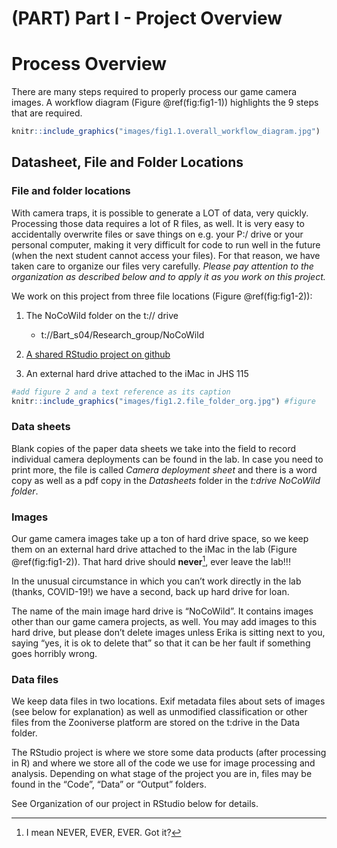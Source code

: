 # (PART) Part I - Project Overview {-}
# Process Overview {#overview}

There are many steps required to properly process our game camera images. A workflow diagram (Figure \@ref(fig:fig1-1)) highlights the 9 steps that are required.

```r
knitr::include_graphics("images/fig1.1.overall_workflow_diagram.jpg")
```


## Datasheet, File and Folder Locations {#data-management}
### File and folder locations
With camera traps, it is possible to generate a LOT of data, very quickly. Processing those data requires a lot of R files, as well. It is very easy to accidentally overwrite files or save things on e.g. your P:/ drive or your personal computer, making it very difficult for code to run well in the future (when the next student cannot access your files). For that reason, we have taken care to organize our files very carefully. *Please pay attention to the organization as described below and to apply it as you work on this project.*

We work on this project from three file locations (Figure \@ref(fig:fig1-2)):


1. The NoCoWild folder on the t:// drive
    - t://Bart_s04/Research_group/NoCoWild

2.  [A shared RStudio project on github](https://github.com/erethizon/NoCoWildDataProcessing)

3.  An external hard drive attached to the iMac in JHS 115


```r
#add figure 2 and a text reference as its caption
knitr::include_graphics("images/fig1.2.file_folder_org.jpg") #figure
```

### Data sheets

Blank copies of the paper data sheets we take into the field to record individual camera deployments can be found in the lab. In case you need to print more, the file is called *Camera deployment sheet* and there
is a word copy as well as a pdf copy in the *Datasheets* folder in the *t:drive NoCoWild folder*.

### Images

Our game camera images take up a ton of hard drive space, so we keep them on an external hard drive attached to the iMac in the lab (Figure \@ref(fig:fig1-2)). That hard drive should **never**[^1], ever leave the lab!!! 

In the unusual circumstance in which you can't work directly in the lab (thanks, COVID-19!) we have a second, back up hard drive for loan.

The name of the main image hard drive is "NoCoWild". It contains
images other than our game camera projects, as well. You may add images to this hard drive, but please don't delete images unless Erika is sitting next to you, saying "yes, it is ok to delete that" so that it can be her fault if something goes horribly wrong.

### Data files

We keep data files in two locations. Exif metadata files about sets of images (see below for explanation) as well as unmodified classification or other files from the Zooniverse platform are stored on the t:drive in the Data folder.

The RStudio project is where we store some data products (after
processing in R) and where we store all of the code we use for image processing and analysis. Depending on what stage of the project you are in, files may be found in the "Code", "Data" or "Output" folders.

See Organization of our project in RStudio below for details.

[^1]: I mean NEVER, EVER, EVER. Got it?


